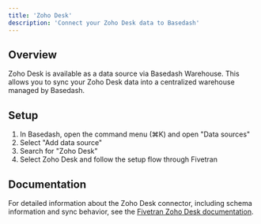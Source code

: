 ```yaml
---
title: 'Zoho Desk'
description: 'Connect your Zoho Desk data to Basedash'
---
```


## Overview

Zoho Desk is available as a data source via Basedash Warehouse. This allows you to sync your Zoho Desk data into a centralized warehouse managed by Basedash.

## Setup

1. In Basedash, open the command menu (⌘K) and open "Data sources"
2. Select "Add data source"
3. Search for "Zoho Desk"
4. Select Zoho Desk and follow the setup flow through Fivetran

## Documentation

For detailed information about the Zoho Desk connector, including schema information and sync behavior, see the [Fivetran Zoho Desk documentation](https://fivetran.com/docs/connectors/applications/zoho-desk).
